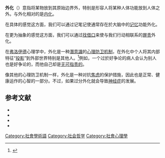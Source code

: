 '''外化'''（{{lang|en|Externalization}}）意指将某物放到其原始边界外，特别是形容人将某种人体功能放到人体之外。与外化相对的是[[内化|内化]]。

在具体的感觉这方面，我们可以通过记笔记使通常存在於大脑中的[[记忆|记忆]]功能外化。

在更为抽象的感觉这方面，我们可以通过[[合理化借口|找借口]]来使与我们行动相联系的[[罪责|罪责]]外化。

在[[西格蒙德·佛洛伊德|弗洛伊德]]心理学中，外化是一种[[潛意識|潛意識]]的[[心理防卫机制|心理防卫机制]]，在外化中个人将其内部特征“[[心理投影|投影]]”到外部世界特别是其他人。<ref>{{Citebook|title=Title Projection, identification, projective identification |first=Joseph |last=Sandler|publisher= Karnac Books|year= 1988|isbn=0946439400}}</ref>例如，一个过於好争论的病人会认为别人也是好争论的，而他自己却是[[推卸责任|无可指责的]]。

像其他的心理防卫机制一样，外化是一种对抗[[焦虑|焦虑]]的保护措施，因此也是正常、健康运作的心智的一部分。不过，如果过分外化就会导致[[神经症|神经症]]的发展。

==参考文献==
{{reflist}}
{{ReflistH}}
* {{cite book |authorlink=格里高利·贝特森 |last=Bateson |first=Gregory |title=Mind and Nature |location=Cresskill |publisher=Hampton Press |year=1978, 2002}}
* {{cite book |authorlink=亨利·柏格森 |first=Henri |last=Bergson |title=Creative Evolution |others=Arthur Mitchell, trans |location=NY |publisher=Dover |year=1911, 1998}}
* {{cite journal |last=Kuchka |first=H.E |title=Method for Theory: A Prelude to Human Ecosystems |journal=Journal of Ecological Anthropology |volume=5 |year=2001}}
* {{cite journal |doi=10.1086/204009 |authorlink=约翰·甘柏兹 |last=Gumperz |first=John J. |coauthors=Levinson, Stephen C. |title=Rethinking Linguistic Relativity |url=https://archive.org/details/sim_current-anthropology_1991-12_32_5/page/613 |journal=Current Anthropology |volume=32 |issue=5 |pages=613–623|date=December 1991}}
{{ReflistF}}

[[Category:社會學術語|Category:社會學術語]]
[[Category:社会哲学|Category:社会哲学]]
[[Category:社會心理學|Category:社會心理學]]